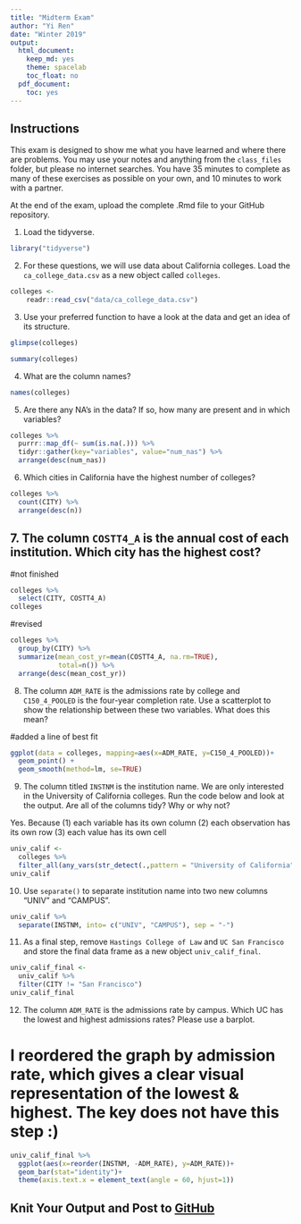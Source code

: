 ```yaml
---
title: "Midterm Exam"
author: "Yi Ren"
date: "Winter 2019"
output:
  html_document:
    keep_md: yes
    theme: spacelab
    toc_float: no
  pdf_document:
    toc: yes
---
```


## Instructions
This exam is designed to show me what you have learned and where there are problems. You may use your notes and anything from the `class_files` folder, but please no internet searches. You have 35 minutes to complete as many of these exercises as possible on your own, and 10 minutes to work with a partner.  

At the end of the exam, upload the complete .Rmd file to your GitHub repository.  

1. Load the tidyverse.
```r
library("tidyverse")
```


2. For these questions, we will use data about California colleges. Load the `ca_college_data.csv` as a new object called `colleges`.
```r
colleges <-
    readr::read_csv("data/ca_college_data.csv")
```


3. Use your preferred function to have a look at the data and get an idea of its structure.
```r
glimpse(colleges)
```
```r
summary(colleges)
```


4. What are the column names?
```r
names(colleges)
```


5. Are there any NA's in the data? If so, how many are present and in which variables?
```r
colleges %>%   
  purrr::map_df(~ sum(is.na(.))) %>% 
  tidyr::gather(key="variables", value="num_nas") %>% 
  arrange(desc(num_nas))
```


6. Which cities in California have the highest number of colleges?
```r
colleges %>% 
  count(CITY) %>% 
  arrange(desc(n))
```


## 7. The column `COSTT4_A` is the annual cost of each institution. Which city has the highest cost?
#not finished
```r
colleges %>% 
  select(CITY, COSTT4_A)
colleges
```


#revised
```r
colleges %>% 
  group_by(CITY) %>% 
  summarize(mean_cost_yr=mean(COSTT4_A, na.rm=TRUE),
            total=n()) %>% 
  arrange(desc(mean_cost_yr))
```

8. The column `ADM_RATE` is the admissions rate by college and `C150_4_POOLED` is the four-year completion rate. Use a scatterplot to show the relationship between these two variables. What does this mean?

#added a line of best fit
```r
ggplot(data = colleges, mapping=aes(x=ADM_RATE, y=C150_4_POOLED))+
  geom_point() +
  geom_smooth(method=lm, se=TRUE)
```


9. The column titled `INSTNM` is the institution name. We are only interested in the University of California colleges. Run the code below and look at the output. Are all of the columns tidy? Why or why not?

Yes. Because 
(1) each variable has its own column
(2) each observation has its own row
(3) each value has its own cell

```r
univ_calif <-
  colleges %>% 
  filter_all(any_vars(str_detect(.,pattern = "University of California")))
univ_calif
```


10. Use `separate()` to separate institution name into two new columns "UNIV" and "CAMPUS".
```r
univ_calif %>% 
  separate(INSTNM, into= c("UNIV", "CAMPUS"), sep = "-")
```


11. As a final step, remove `Hastings College of Law` and `UC San Francisco` and store the final data frame as a new object `univ_calif_final`.
```r
univ_calif_final <-
  univ_calif %>% 
  filter(CITY != "San Francisco")
univ_calif_final
```


12. The column `ADM_RATE` is the admissions rate by campus. Which UC has the lowest and highest admissions rates? Please use a barplot.

# I reordered the graph by admission rate, which gives a clear visual representation of the lowest & highest. The key does not have this step :)
```r
univ_calif_final %>% 
  ggplot(aes(x=reorder(INSTNM, -ADM_RATE), y=ADM_RATE))+
  geom_bar(stat="identity")+
  theme(axis.text.x = element_text(angle = 60, hjust=1))
```

## Knit Your Output and Post to [GitHub](https://github.com/FRS417-DataScienceBiologists)